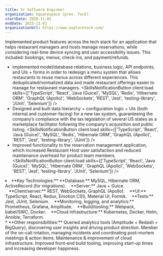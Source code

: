 ```yaml
---
title: Sr Software Engineer
organization: Squarespace (prev. Tock)
startDate: 2020-11-01
endDate: 2023-11-01
organizationUrl: https://www.exploretock.com/
---
```


Implemented product features across the tech stack for an application that helps restaurant managers and hosts manage reservations, while considering real-time device syncing and user accessibility issues. This included: bookings, menus, check-ins, and payment/refunds.

* Implemented model/database relations, business logic, API endpoints, and UIs + forms in order to redesign a menu system that allows restaurants to reuse menus across different experiences. This deduplicated/normalized data and made restaurant offerings easier to manage for restaurant managers. <SkillsNotificationButton client:load skills={['TypeScript', 'React', 'Java (Guice)', 'MySQL', 'Redis', 'Hibernate ORM', 'GraphQL (Apollo)', 'WebSockets', 'REST', 'Jest', 'testing-library', 'JUnit', 'Selenium']} />
* Designed and built data hierarchy + configuration logic + UIs (both internal and customer-facing) for a new tax system, guaranteeing the company’s compliance with the tax legislation of several US states as a marketplace facilitator following the company’s acquisition and public listing. <SkillsNotificationButton client:load skills={['TypeScript', 'React', 'Java (Guice)', 'MySQL', 'Redis', 'Hibernate ORM', 'GraphQL (Apollo)', 'REST', 'Jest', 'testing-library', 'JUnit']} />
* Improved functionality to the reservation management application, which increased Restaurant Host user satisfaction and reduced maintenance overhead for product team members. <SkillsNotificationButton client:load skills={['TypeScript', 'React', 'Java (Guice)', 'MySQL', 'Hibernate ORM', 'GraphQL (Apollo)', 'WebSockets', 'REST', 'Jest', 'testing-library', 'JUnit', 'Selenium']} />
<li class="print-only">**Key Technologies:** **Database:** MySQL, Hibernate ORM, ActiveRecord (for migrations). &nbsp;&nbsp;&nbsp;**Server:** Java + Guice. &nbsp;&nbsp;&nbsp;**Client/server:** REST, WebSockets, GraphQL (Apollo). &nbsp;&nbsp;&nbsp;**UI:** TypeScript, React, Redux, Emotion CSS, Material UI, Formik. &nbsp;&nbsp;&nbsp;**Tests:** Jest, JUnit, Selenium. &nbsp;&nbsp;&nbsp;**Monitoring, logging, and analytics:** Prometheus, Grafana, Amplitude. &nbsp;&nbsp;&nbsp;**Build/tooling:** Webpack, babel/SWC, Docker. &nbsp;&nbsp;&nbsp;**Cloud infrastructure:** Kubernetes, Docker, Helm, Ansible, Terraform.</li>
* **Other responsibilities:** Queried analytics tools (Amplitude + Redash + BigQuery), discovering user insights and driving product direction. Member of the on-call rotation, managing incidents and coordinating post-mortem meetings & action items. Maintenance & improvement of cloud infrastructure. Improved front-end build tooling, improving start-up times and increasing developer happiness. <SkillsNotificationButton client:load skills={['Node.js', 'Kubernetes', 'Docker', 'Helm', 'Terraform', 'Ansible', 'Prometheus']} />
